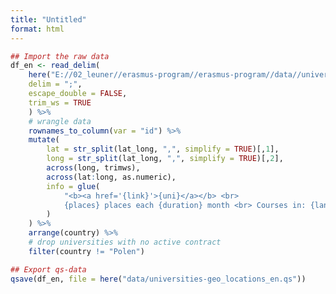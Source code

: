 ```yaml
---
title: "Untitled"
format: html
---
```


```r
## Import the raw data
df_en <- read_delim(
    here("E://02_leuner//erasmus-program//erasmus-program//data//universities-geo_locations_en_e.csv"), 
    delim = ";",
    escape_double = FALSE,
    trim_ws = TRUE
    ) %>%
    # wrangle data
    rownames_to_column(var = "id") %>% 
    mutate(
        lat = str_split(lat_long, ",", simplify = TRUE)[,1], 
        long = str_split(lat_long, ",", simplify = TRUE)[,2],
        across(long, trimws), 
        across(lat:long, as.numeric),
        info = glue(
            "<b><a href='{link}'>{uni}</a></b> <br>
            {places} places each {duration} month <br> Courses in: {languages} <br>"
        )
    ) %>% 
    arrange(country) %>% 
    # drop universities with no active contract
    filter(country != "Polen")

## Export qs-data
qsave(df_en, file = here("data/universities-geo_locations_en.qs"))
```

